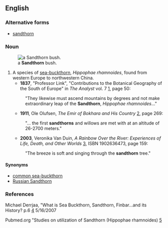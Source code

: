 {{rfv}}
==English==

===Alternative forms===
*[[sandthorn]]

===Noun===
{{en-noun}}
[[Image:Hippophae rhamnoides-01 (xndr).JPG|thumb|a '''Sandthorn''' bush.]]
# A species of [[sea-buckthorn]],  ''Hippophae rhamnoides'', found from western Europe to northwestern China.
#*'''1837''', "Professor Link", "Contributions to the Botanical Geography of the South of Europe" in ''The Analyst'' vol. 7 [http://books.google.com/books?id=mNwEAAAAQAAJ], page 50:
#:"They likewise must ascend mountains by degrees and not make extraordinary leap of the '''Sandthorn''', ''Hippophae rhamnoides''..."
#*'''1911''', Ole Olufsen, ''The Emir of Bokhara and His Country'' [http://books.google.com/books?id=rlbGWH30tykC], page 269:
#:"... the first '''sandthorns''' and willows are met with at an altitude of 26-2700 meters."
#*'''2003''', Veronika Van Duin, ''A Rainbow Over the River: Experiences of Life, Death, and Other Worlds'' [http://books.google.com/books?id=Wcl-e_BxbzkC], ISBN 1902636473, page 159:
#:"The breeze is soft and singing through the '''sandthorn''' tree."

====Synonyms====
*[[common sea-buckthorn]]
*[[Russian Sandthorn]]

===References===
Michael Derrjaa, "What is Sea Buckthorn, Sandthorn, Finbar...and its History? p.6
[http://www.mdidea.com/products/proper/proper003.html] 5/16/2007

Pubmed.org "Studies on utilization of Sandthorn (Hippophae rhamnoides)
[http://www.ncbi.nlm.nih.gov/sites/entrez?Db=pubmed&Cmd=ShowDetailView&TermToSearch=3423004&ordinalpos=2&itool=EntrezSystem2.PEntrez.Pubmed.Pubmed_ResultsPanel.Pubmed_RVDocSum]
